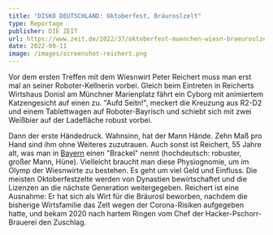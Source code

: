 ```yaml
---
title: "DISKO DEUTSCHLAND: Oktoberfest, Bräuroslzelt"
type: Reportage
publisher: DIE ZEIT
url: https://www.zeit.de/2022/37/oktoberfest-muenchen-wiesn-braeuroslzelt-wirt
date: 2022-09-11
image: /images/screenshot-reichert.png
---
```

Vor dem ersten Treffen mit dem Wiesnwirt Peter Reichert muss man erst mal an seiner Roboter-Kellnerin vorbei. Gleich beim Eintreten in Reicherts Wirtshaus Donisl am Münchner Marienplatz fährt ein Cyborg mit animiertem Katzengesicht auf einen zu. "Aufd Seitn!", meckert die Kreuzung aus R2-D2 und einem Tablettwagen auf Roboter-Bayrisch und schiebt sich mit zwei Weißbier auf der Ladefläche robust vorbei.

Dann der erste Händedruck. Wahnsinn, hat der Mann Hände. Zehn Maß pro Hand sind ihm ohne Weiteres zuzutrauen. Auch sonst ist Reichert, 55 Jahre alt, was man in [Bayern](https://www.zeit.de/thema/bayern) einen "Brackel" nennt (hochdeutsch: robuster, großer Mann, Hüne). Vielleicht braucht man diese Physiognomie, um im Olymp der Wiesnwirte zu bestehen. Es geht um viel Geld und Einfluss. Die meisten Oktoberfestzelte werden von Dynastien bewirtschaftet und die Lizenzen an die nächste Generation weitergegeben. Reichert ist eine Ausnahme: Er hat sich als Wirt für die Bräurosl beworben, nachdem die bisherige Wirtsfamilie das Zelt wegen der Corona-Risiken aufgegeben hatte, und bekam 2020 nach hartem Ringen vom Chef der Hacker-Pschorr-Brauerei den Zuschlag.